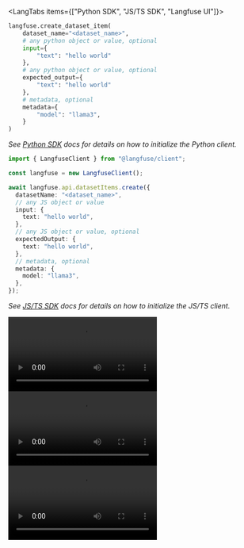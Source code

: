 <LangTabs items={["Python SDK", "JS/TS SDK", "Langfuse UI"]}>
<Tab>

```python
langfuse.create_dataset_item(
    dataset_name="<dataset_name>",
    # any python object or value, optional
    input={
        "text": "hello world"
    },
    # any python object or value, optional
    expected_output={
        "text": "hello world"
    },
    # metadata, optional
    metadata={
        "model": "llama3",
    }
)
```

_See [Python SDK](/docs/sdk/python/sdk-v3) docs for details on how to initialize the Python client._

</Tab>
<Tab>

```ts
import { LangfuseClient } from "@langfuse/client";

const langfuse = new LangfuseClient();

await langfuse.api.datasetItems.create({
  datasetName: "<dataset_name>",
  // any JS object or value
  input: {
    text: "hello world",
  },
  // any JS object or value, optional
  expectedOutput: {
    text: "hello world",
  },
  // metadata, optional
  metadata: {
    model: "llama3",
  },
});
```

_See [JS/TS SDK](/docs/sdk/typescript/guide) docs for details on how to initialize the JS/TS client._

</Tab>

<Tab>
<Tabs items={["Add item", "Import CSV", "Add from trace"]}>

<Tab>
  <Video
    src="https://static.langfuse.com/docs-videos/dataset-item-create.mp4"
    aspectRatio={16 / 9}
    gifStyle
  />
</Tab>

<Tab>
  <Video
    src="https://static.langfuse.com/docs-videos/dataset-item-upload.mp4"
    aspectRatio={16 / 9}
    gifStyle
  />
  _Dataset upload are meant to upload the input and expected output. If you already have genereated outputs, please use the [Experiments SDK](/docs/evaluation/experiments/experiments-via-sdk)._

</Tab>

<Tab>
  <Video
    src="https://static.langfuse.com/docs-videos/datasets-add-from-trace.mp4"
    aspectRatio={16 / 9}
    gifStyle
  />
</Tab>

</Tabs>

</Tab>

</LangTabs>
